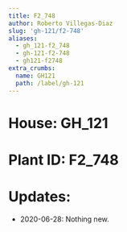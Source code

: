 ```yaml
---
title: F2_748
author: Roberto Villegas-Diaz
slug: 'gh-121/f2-748'
aliases:
  - gh_121-f2_748
  - gh-121-f2-748
  - gh121-f2748
extra_crumbs:
  name: GH121
  path: /label/gh-121
---
```


# **House**: GH_121
# **Plant ID**: F2_748
# **Updates**: 
 - 2020-06-28: Nothing new.

